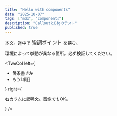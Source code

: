 ```yaml
---
title: "Hello with components"
date: "2025-10-07"
tags: ["mdx", "components"]
description: "CalloutとBigのテスト"
published: true
---
```


本文。途中で <Big color="rose" size="3xl">強調ポイント</Big> を挟む。

<Callout type="warn" title="注意">
  環境によって挙動が異なる箇所。必ず検証してください。
</Callout>

<TwoCol
  left={
    <ul>
      <li>箇条書き左</li>
      <li>もう1項目</li>
    </ul>
  }
  right={<p>右カラムに説明文。画像でもOK。</p>}
/>

<Figure
  src="/images/your-slug/diagram.png"
  alt="図解"
  caption="システム全体図"
/>

<YouTube id="dQw4w9WgXcQ" />

<Ad />
